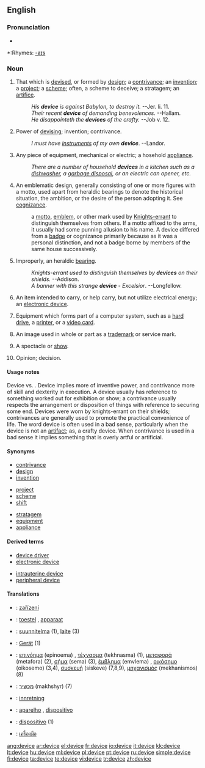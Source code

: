 ==English==

===Pronunciation===
*{{audio|en-us-device.ogg|Audio (US)}}

*:Rhymes: [[Rhymes:English:-aɪs|-aɪs]]

===Noun===
{{en-noun}}

# That which is [[devise]]d, or formed by [[design]]; a [[contrivance]]; an [[invention]]; a [[project]]; a [[scheme]]; often, a scheme to deceive; a stratagem; an [[artifice]].
#:''His '''device''' is against Babylon, to destroy it.'' --Jer. li. 11.
#:''Their recent '''device''' of demanding benevolences.'' --Hallam.
#:''He disappointeth the '''devices''' of the crafty.'' --Job v. 12.
# Power of [[devising]]; invention; contrivance.
#:''I must have [[instrument]]s of my own '''device'''''. --Landor.
# {{informal}} Any piece of equipment, mechanical or electric; a hosehold [[appliance]].
#:''There are a number of household '''devices''' in a kitchen such as a [[dishwasher]], a [[garbage disposal]], or an electric can opener, etc.''
# {{heraldry}} An emblematic design, generally consisting of one or more figures with a motto, used apart from heraldic bearings to denote the historical situation, the ambition, or the desire of the person adopting it. See [[cognizance]].
#:a [[motto]], [[emblem]], or other mark used by [[Knights-errant]] to distinguish themselves from others. If a motto affixed to the arms, it usually had some punning allusion to his name. A device differed from a [[badge]] or cognizance primarily because as it was a personal distinction, and not a badge borne by members of the same house successively.
# {{heraldry|informal}} Improperly, an heraldic [[bearing]].
#:''Knights-errant used to distinguish themselves by '''devices''' on their shields.'' --Addison.
#:''A banner with this strange '''device''''' - ''Excelsior''. --Longfellow.
# {{electrical engineering}} An item intended to carry, or help carry, but not utilize electrical energy; an [[electronic device]].
# {{computing}} Equipment which forms part of a computer system, such as a [[hard drive]], a [[printer]], or a [[video card]].
# {{law}} An image used in whole or part as a [[trademark]] or service mark.
# {{obsolete}} A spectacle or [[show]].
# {{obsolete}} Opinion; decision.

====Usage notes====
Device vs. {{term|contrivance}}. Device implies more of inventive power, and contrivance more of skill and dexterity in execution. A device usually has reference to something worked out for exhibition or show; a contrivance usually respects the arrangement or disposition of things with reference to securing some end. Devices were worn by knights-errant on their shields; contrivances are generally used to promote the practical convenience of life. The word device is often used in a bad sense, particularly when the device is not an [[artifact]]; as, a crafty device.  When contrivance is used in a bad sense it implies something that is overly artful or artificial.

====Synonyms====
{{top3}}
*[[contrivance]]
*[[design]]
*[[invention]]
{{mid3}}
*[[project]]
*[[scheme]]
*[[shift]]
{{mid3}}
*[[stratagem]]
*[[equipment]]
*[[appliance]]
{{bottom}}

====Derived terms====
{{top3}}
*[[device driver]]
*[[electronic device]]
{{mid3}}
*[[intrauterine device]]
*[[peripheral device]]
{{mid3}}
{{bottom}}

====Translations====
{{checktrans-top}}
*{{ttbc|Czech}}: [[zařízení]] {{n}}
*{{ttbc|Dutch}}: [[toestel]] {{n}}, [[apparaat]]
*{{ttbc|Finnish}}: [[suunnitelma]] (1), [[laite]] (3)
*{{ttbc|German}}: [[Gerät]] {{n}} (1)
*{{ttbc|Greek}}: [[επινόημα]] (epinoema) {{n}}, [[τέχνασμα]] (tekhnasma) {{n}} (1), [[μεταφορά]] (metafora) {{f}} (2), [[σήμα]] (sema) {{n}} (3), [[έμβλημα]] (emvlema) {{n}}, [[οικόσημο]] (oikosemo) {{n}} (3,4), [[συσκευή]] (siskeve) {{f}} (7,8,9), [[μηχανισμός]] (mekhanismos) {{m}} (8)
*{{ttbc|Hebrew}}: [[מכשיר]] (makhshyr) {{m}} (7)
*{{ttbc|Norwegian}}: [[innretning]]
*{{ttbc|Portuguese}}: [[aparelho]] {{m}}, [[dispositivo]] {{m}}
*{{ttbc|Spanish}}: [[dispositivo]] {{m}} (1)
*{{ttbc|Thai}}: [[เครื่องมือ]]
{{checktrans-bottom}}

[[ang:device]]
[[ar:device]]
[[el:device]]
[[fr:device]]
[[io:device]]
[[it:device]]
[[kk:device]]
[[lt:device]]
[[hu:device]]
[[ml:device]]
[[pl:device]]
[[pt:device]]
[[ru:device]]
[[simple:device]]
[[fi:device]]
[[ta:device]]
[[te:device]]
[[vi:device]]
[[tr:device]]
[[zh:device]]